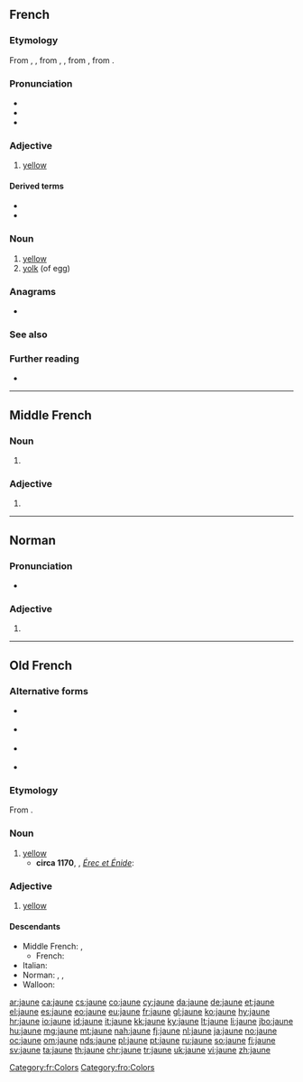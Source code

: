 {{also|jaûne}}
==French==

===Etymology===
From {{inh|fr|frm|jaune}}, {{m|frm|iaune}}, from {{inh|fr|fro|jaune}}, {{m|fro|jalne}}, from {{inh|fr|la|galbinus}}, from {{der|fr|ine-pro|*ǵʰelHwos}}.

===Pronunciation===
* {{IPA|/ʒon/|lang=fr}}
* {{audio|Fr-jaune.ogg|audio (France)|lang=fr}}
* {{audio|Fr-Jaune.oga|audio (Quebec)|lang=fr}}

===Adjective===
{{fr-adj}}

# [[yellow]]
#: {{ux|fr|Le citron est un fruit jaune.|translation=Lemon is a yellow fruit.}}

====Derived terms====
* {{l|fr|jaunâtre}}
* {{l|fr|jaunisse}}

===Noun===
{{fr-noun|m}}

# [[yellow]]
# [[yolk]] (of egg)

===Anagrams===
* {{l|fr|jeûna}}

===See also===
{{table:colors/fr}}

===Further reading===
* {{R:TLFi}}

[[Category:fr:Colors]]

----

==Middle French==

===Noun===
{{frm-noun|m}}

# {{alternative form of|iaune|lang=frm}}

===Adjective===
{{frm-adj|mf}}

# {{alternative form of|iaune|lang=frm}}

----

==Norman==

===Pronunciation===
* {{audio|Jer-jaune.ogg|Audio (Jersey)|lang=nrf}}

===Adjective===
{{nrf-adj|mf}}

# {{alternative form of|jaûne|lang=nrf}}

----

==Old French==

===Alternative forms===
* {{l|fro|ganne}} {{qualifier|rare}}
* {{l|fro|gaune}} {{qualifier|rare}}
* {{l|fro|gausne}} {{qualifier|rare}}
* {{l|fro|jalne}} {{qualifier|rare}}

===Etymology===
From {{inh|fro|la|galbinus}}.

===Noun===
{{fro-noun|m}}

# [[yellow]]
#* '''circa 1170''', {{w|Chrétien de Troyes}}, ''[[s:fr:Érec et Énide|Érec et Énide]]'':
#*: {{ux|fro|Blanches et verz, bloes et '''jaunes'''|t=Whites, greens, blues and yellows.}}

===Adjective===
{{fro-adj|mf}}

# [[yellow]]

====Descendants====
* Middle French: {{l|frm|jaune}}, {{l|frm|iaune}}
** French: {{l|fr|jaune}}
* Italian: {{l|it|giallo}} {{qualifier|borrowed}}
* Norman: {{l|nrf|jaone}} {{qualifier|Guernsey}}, {{l|nrf|jâone}} {{qualifier|Cotentin}}, {{l|nrf|jaûne}} {{qualifier|Jersey}}
* Walloon: {{l|wa|djaene}}

[[Category:fro:Colors]]

[[ar:jaune]]
[[ca:jaune]]
[[cs:jaune]]
[[co:jaune]]
[[cy:jaune]]
[[da:jaune]]
[[de:jaune]]
[[et:jaune]]
[[el:jaune]]
[[es:jaune]]
[[eo:jaune]]
[[eu:jaune]]
[[fr:jaune]]
[[gl:jaune]]
[[ko:jaune]]
[[hy:jaune]]
[[hr:jaune]]
[[io:jaune]]
[[id:jaune]]
[[it:jaune]]
[[kk:jaune]]
[[ky:jaune]]
[[lt:jaune]]
[[li:jaune]]
[[jbo:jaune]]
[[hu:jaune]]
[[mg:jaune]]
[[mt:jaune]]
[[nah:jaune]]
[[fj:jaune]]
[[nl:jaune]]
[[ja:jaune]]
[[no:jaune]]
[[oc:jaune]]
[[om:jaune]]
[[nds:jaune]]
[[pl:jaune]]
[[pt:jaune]]
[[ru:jaune]]
[[so:jaune]]
[[fi:jaune]]
[[sv:jaune]]
[[ta:jaune]]
[[th:jaune]]
[[chr:jaune]]
[[tr:jaune]]
[[uk:jaune]]
[[vi:jaune]]
[[zh:jaune]]